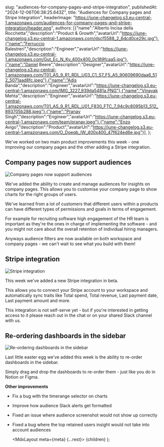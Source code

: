   

  slug: "audiences-for-company-pages-and-stripe-integration",
  publishedAt: "2024-12-06T06:38:25.643Z",
  title: "Audiences for Company pages and Stripe Integration",
  headerImage: "https://june-changelog.s3.eu-central-1.amazonaws.com/audiences-for-company-pages-and-stripe-integration/header.png",
  authors: [{"name":"Alberto Incisa della Rocchetta","description":"Product & Growth","avatarUrl":"https://june-changelog.s3.eu-central-1.amazonaws.com/dscf5588_2_6dcd0ce29c.jpg"},{"name":"Ferruccio Balestreri","description":"Engineer","avatarUrl":"https://june-changelog.s3.eu-central-1.amazonaws.com/Gut_Ec_N_Ky_400x400_0c189fcaa5.jpg"},{"name":"Daniel Beere","description":"Designer","avatarUrl":"https://june-changelog.s3.eu-central-1.amazonaws.com/T01_AS_9_R1_RDL_U03_C1_S7_F5_A5_90609690daa6_512_5071aad8fc.jpeg"},{"name":"Adis Banda","description":"Engineer","avatarUrl":"https://june-changelog.s3.eu-central-1.amazonaws.com/IMG_3227_939da5481a.PNG"},{"name":"Vinayak Mehta","description":"Engineer","avatarUrl":"https://june-changelog.s3.eu-central-1.amazonaws.com/T01_AS_9_R1_RDL_U01_F830_FTC_7_94c9c8095b13_512_893705b288.jpeg"},{"name":"Pranav Singh","description":"Engineer","avatarUrl":"https://june-changelog.s3.eu-central-1.amazonaws.com/team/pranav.jpeg"},{"name":"Enzo Avigo","description":"Product","avatarUrl":"https://june-changelog.s3.eu-central-1.amazonaws.com/O_Doeqb_IW_400x400_47f624ed6e.jpg"}],
};

We've worked on two main product improvements this week - one improving our company pages and the other adding a Stripe integration.

## Company pages now support audiences

![Company pages now support audiences](https://june-changelog.s3.eu-central-1.amazonaws.com/audiences-for-company-pages-and-stripe-integration/company-audiences.png)

We've added the ability to create and manage audiences for insights on company pages. This allows you to customise your company page to show charts for the right groups of users.

We've learned from a lot of customers that different users within a products can have different types of permissions and goals in terms of engagement.

For example for recruiting software high engagement of the HR team is important as they're the ones in charge of implementing the software - and you might not care about the overall retention of individual hiring managers.

Anyways audience filters are now available on both workspace and company pages - we can't wait to see what you build with them!


## Stripe integration

![Stripe integration](https://june-changelog.s3.eu-central-1.amazonaws.com/audiences-for-company-pages-and-stripe-integration/ui-stripe-shot.png)

This week we've added a new Stripe integration in beta.

This allows you to connect your Stripe account to your workspace and automatically sync traits like Total spend, Total revenue, Last payment date, Last payment amount and more.

This integration is not self-serve yet - but if you're interested in getting access to it please reach out in the chat or on your shared Slack channel with us.

## Re-ordering dashboards in the sidebar

![Re-ordering dashboards in the sidebar](https://june-changelog.s3.eu-central-1.amazonaws.com/audiences-for-company-pages-and-stripe-integration/sidebar-reordering.gif)

Last little easter egg we've added this week is the ability to re-order dashboards in the sidebar.

Simply drag and drop the dashboards to re-order them - just like you do in Notion or Figma.

**Other improvements**

- Fix a bug with the timerange selector on charts
- Improve how audience Slack alerts get formatted
- Fixed an issue where audience screenshot would not show up correctly
- Fixed a bug where the top retained users insight would not take into account audiences


  <MdxLayout meta={meta} {...rest}>
    {children}
  </MdxLayout>
);

